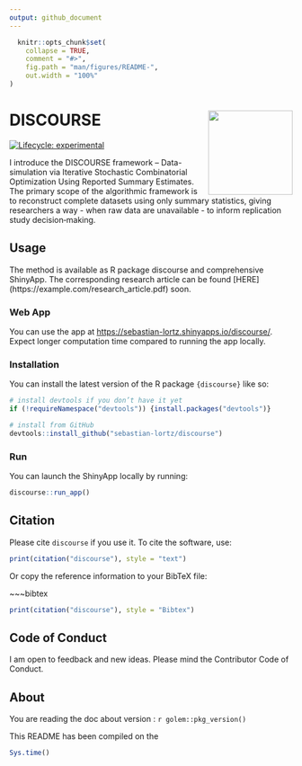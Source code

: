 ```yaml
---
output: github_document
---
```


<!-- README.md is generated from README.Rmd. Please edit that file -->

```r
  knitr::opts_chunk$set(
    collapse = TRUE,
    comment = "#>",
    fig.path = "man/figures/README-",
    out.width = "100%"
)
```

# DISCOURSE <a href='https://sebastian-lortz.github.io/discourse/'><img src='man/figures/logo.png' align="right" height="150" alt-text="DISCOURSE"/></a>

<!-- badges: start -->
[![Lifecycle: experimental](https://img.shields.io/badge/lifecycle-experimental-orange.svg)](https://lifecycle.r-lib.org/articles/stages.html#experimental)
<!-- badges: end -->

I introduce the DISCOURSE framework – Data-simulation via Iterative Stochastic Combinatorial Optimization Using Reported Summary Estimates. The primary scope of the algorithmic framework is to reconstruct complete datasets using only summary statistics, giving researchers a way - when raw data are unavailable - to inform replication study decision‑making.

## Usage

The method is available as R package discourse and comprehensive ShinyApp. The corresponding research article can be found [HERE] (https://example.com/research_article.pdf) soon.

### Web App

You can use the app at [https://sebastian-lortz.shinyapps.io/discourse/](https://sebastian-lortz.shinyapps.io/discourse/). Expect longer computation time compared to running the app locally.


### Installation

You can install the latest version of the R package `{discourse}` like so:

```r
# install devtools if you don’t have it yet
if (!requireNamespace("devtools")) {install.packages("devtools")}

# install from GitHub
devtools::install_github("sebastian-lortz/discourse")

```

### Run

You can launch the ShinyApp locally by running:

```r
discourse::run_app()
```

## Citation

Please cite `discourse` if you use it. To cite the software, use: 

```r
print(citation("discourse"), style = "text")
```

Or copy the reference information to your BibTeX file:

~~~bibtex

```r
print(citation("discourse"), style = "Bibtex")
```

## Code of Conduct

I am open to feedback and new ideas.
Please mind the Contributor Code of Conduct.

## About

You are reading the doc about version : `r golem::pkg_version()`

This README has been compiled on the

```r
Sys.time()
```

